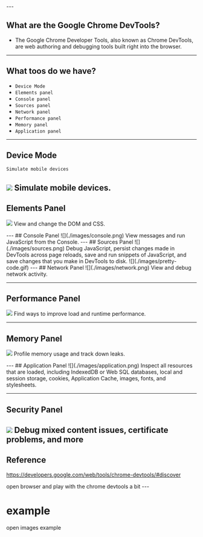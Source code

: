 



<WSlide3 title="Chrome DevTools" />
---

## What are the Google Chrome DevTools?

* The Google Chrome Developer Tools, also known as Chrome DevTools, are web authoring and debugging tools built right into the browser.
---

## What toos do we have?

* `Device Mode`
* `Elements panel`
* `Console panel`
* `Sources panel`
* `Network panel`
* `Performance panel`
* `Memory panel`
* `Application panel`

---
## Device Mode
``Simulate mobile devices``

![](./images/device-mode.png)
<Notes>
Simulate mobile devices.
</Notes>
---
## Elements Panel
![](./images/elements.png)
<Notes>
View and change the DOM and CSS.

</Notes>
---
## Console Panel
![](./images/console.png)
<Notes>
View messages and run JavaScript from the Console.
</Notes>
---
## Sources Panel
![](./images/sources.png)
<Notes>
Debug JavaScript, persist changes made in DevTools across page reloads, 
save and run snippets of JavaScript, and save changes that you make in DevTools to disk.
</Notes>
![](./images/pretty-code.gif)
---
## Network Panel
![](./images/network.png)
<Notes>
View and debug network activity.
</Notes>

---
## Performance Panel
![](./images/performance.png)
<Notes>
Find ways to improve load and runtime performance.
</Notes>

---
## Memory Panel
![](./images/memory.png)
<Notes>
Profile memory usage and track down leaks.

</Notes>
---
## Application Panel
![](./images/application.png)
<Notes>
Inspect all resources that are loaded, 
including IndexedDB or Web SQL databases, 
local and session storage, cookies, Application Cache, 
images, fonts, and stylesheets.
</Notes>

---
## Security Panel
![](./images/security.png)
<Notes>
Debug mixed content issues, certificate problems, and more
</Notes>
---
## Reference
https://developers.google.com/web/tools/chrome-devtools/#discover

<Notes>
open browser and play with the chrome devtools a bit
</Notes>
---

# example

<Notes>
open images example
</Notes>
